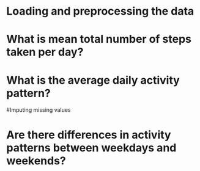 # Loading and preprocessing the data

# What is mean total number of steps taken per day?


# What is the average daily activity pattern?


#Imputing missing values


# Are there differences in activity patterns between weekdays and weekends?





